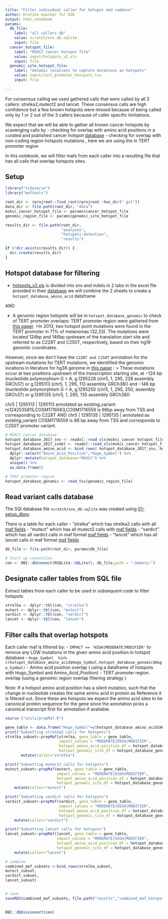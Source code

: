 ```yaml
---
title: "Filter individual caller for hotspot and combine"
author: Krutika Gaonkar for D3b
output: html_notebook
params:
  db_file:
    label: "all callers db"
    value: scratch/snv_db.sqlite
    input: file
  cancer_hotspot_file:
    label: "MSKCC cancer hotspot file"
    value: input/hotspots_v2.xls
    input: file  
  genomic_site_hotspot_file:
    label: "Genomic locations to capture mutations as hotspots"
    value: input/tert_promoter_hotspots.tsv
    input: file
    
---
```



For consensus calling we used gathered calls that were called by all 3 callers: strelka2,mutect2 and lancet. These consensus calls are high confidence but a few known hotspots were missed because of being called only by 1 or 2 out of the 3 callers because of caller specific limitations. 

We expect that we will be able to gather all known cancer hotspots by scavenging calls by
- checking for overlap with amino acid positions in a curated and published cancer hotspot [database](https://www.cancerhotspots.org/files/hotspots_v2.xls)
- checking for overlap with non-coding region hotspots mutations , here we are using the in TERT promoter region

In this notebook, we will filter mafs from each caller into a resulting file that has all calls that overlap hotspots sites.

## Setup
```r
library("tidyverse")
library("maftools")

root_dir <- rprojroot::find_root(rprojroot::has_dir(".git"))
data_dir <- file.path(root_dir, "data")
mskcc_cancer_hotspot_file <- params$cancer_hotspot_file
genomic_region_file <- params$genomic_site_hotspot_file

results_dir <- file.path(root_dir,
                         "analyses",
                         "hotspots-detection",
                         "results")

if (!dir.exists(results_dir)) {
  dir.create(results_dir)
}

```

## Hotspot database for filtering
- [hotspots_v2.xls](https://www.cancerhotspots.org/files/hotspots_v2.xls) is divided into snv and indels in 2 tabs in the excel file provided in their [database](https://www.cancerhotspots.org/#/download) we will combine the 2 sheets to create a `hotspot_database_amino_acid` dataframe 

AND

- A genomic region hotspots will be in `hotspot_database_genomic` to check of TERT promoter overlaps:
TERT promoter region were gathered from  [this paper](https://www.ncbi.nlm.nih.gov/pmc/articles/PMC4852159/).
>In 2013, two hotspot point mutations were found in the TERT promoter in 71% of melanomas (32,33). The mutations were located 124bp and 146bp upstream of the translation start site and referred to as C228T and C250T, respectively, based on their hg19 genomic coordinates.

However, since we don't have the `C228T and C250T` annotation for the upstream mutations for TERT mutations, we idenitified the genomic locations in literature for hg38 genome in [this paper](https://www.mdpi.com/1422-0067/21/17/6034/htm) :
> These mutations occur at two positions upstream of the transcription starting site, at −124 bp (nucleotide polymorphism G > A, g.1295228 (chr5, 1, 295, 228 assembly GRCh37) or g.1295113 (chr5, 1, 295, 113 assembly GRCh38)) and −146 bp (nucleotide polymorphism G > A, g.1295250 (chr5, 1, 295, 250, assembly GRCh37) or g.1295135 (chr5, 1, 295, 135 assembly GRCh38)) 

chr5 | 1295113 | 1295113 annotated as existing_variant rs1242535815,COSM1716563,COSM1716558 is 66bp away from TSS and corresponding to C228T
AND
chr5 | 1295135 | 1295135 | annotated as existing_variant COSM1716559 is 88 bp away from TSS and corresponds to C250T promoter variant.


```r
# MSKCC cancer database
hotspot_database_2017_snv <- readxl::read_xls(mskcc_cancer_hotspot_file,sheet = 1) 
hotspot_database_2017_indel <- readxl::read_xls(mskcc_cancer_hotspot_file,sheet = 2)
hotspot_database_amino_acid <- bind_rows( hotspot_database_2017_snv, hotspot_database_2017_indel) %>%
  dplyr::select("Amino_Acid_Position","Hugo_Symbol") %>%
  dplyr::mutate(hotspot_database="MSKCC") %>%
  unique() %>%
  as.data.frame()

# TERT promoter region
hotspot_database_genomic <- read_tsv(genomic_region_file)

```

## Read variant calls database 
The SQl database file `scratch/snv_db.sqlite` was created using [01-setup_dbpy](https://github.com/AlexsLemonade/OpenPBTA-analysis/tree/master/analyses/snv-callers#01-setup_dbpy). 

There is a table for each caller 
- "strelka" which has strelka2 calls with all [maf fields](https://github.com/AlexsLemonade/OpenPBTA-analysis/blob/2c1f5faf1f5687fa40b9b30fa6442798bd38557d/analyses/snv-callers/scripts/01-setup_db.py#L83-L219)
- "mutect" which has all mutect2 calls with [maf fields](https://github.com/AlexsLemonade/OpenPBTA-analysis/blob/2c1f5faf1f5687fa40b9b30fa6442798bd38557d/analyses/snv-callers/scripts/01-setup_db.py#L83-L219) 
- "vardict" which has all vardict calls in maf format [maf fields](https://github.com/AlexsLemonade/OpenPBTA-analysis/blob/2c1f5faf1f5687fa40b9b30fa6442798bd38557d/analyses/snv-callers/scripts/01-setup_db.py#L83-L219)
- "lancet" which has all lancet calls in maf format [maf fields](https://github.com/AlexsLemonade/OpenPBTA-analysis/blob/2c1f5faf1f5687fa40b9b30fa6442798bd38557d/analyses/snv-callers/scripts/01-setup_db.py#L83-L219)

```r

db_file <- file.path(root_dir, params$db_file)

# Start up connection
con <- DBI::dbConnect(RSQLite::SQLite(), db_file,path = ":memory:")

```

## Designate caller tables from SQL file
Extract tables from each caller to be used in subsequent code to filter hotspots

```r
strelka <- dplyr::tbl(con, "strelka")
mutect <- dplyr::tbl(con, "mutect")
vardict <- dplyr::tbl(con, "vardict")
lancet <- dplyr::tbl(con, "lancet") 	

```

## Filter calls that overlap hotspots

Each caller maf is filtered by:
- `IMPACT == 'HIGH|MODERATE|MODIFIER'` to remove any LOW mutations in the given amino acid position in hotspot database
- `Hugo_Symbol  %in% c(hotspot_database_amino_acid$Hugo_Symbol,hotspot_database_genomic$Hugo_Symbol)`
- Amino acid position overlap ( using a dataframe of hotspots with Hugo_Symbol and Amino_Acid_Position)
- TERT promoter region overlap (using a genomic region overlap filtering strategy )

Note: If a hotspot amino acid position has a silent mutation, such that the change in nucleotide creates the same amino acid in protein as Reference it is filtered out. Since these are hotspots we expect the amino acid sites to be canonical protein sequence for the gene since the annotation picks a canonical transcript first for annotation if available. 

```r
source ("utils/prepMaf.R")

gene_table <- data.frame("Hugo_Symbol"=c(hotspot_database_amino_acid$Hugo_Symbol,hotspot_database_genomic$Hugo_Symbol))
print("Subsetting strelka2 calls for hotspots")
strelka_subset<-prepMaf(strelka, gene_table = gene_table,
                        impact_values = "MODERATE|HIGH|MODIFIER",
                        hotspot_amino_acid_position_df = hotspot_database_amino_acid, 
                        hotspot_genomic_site_df = hotspot_database_genomic) %>%
       mutate(caller="strelka")	

print("Subsetting mutect2 calls for hotspots")
mutect_subset<-prepMaf(mutect, gene_table = gene_table,
                       impact_values = "MODERATE|HIGH|MODIFIER",
                       hotspot_amino_acid_position_df = hotspot_database_amino_acid, 
                       hotspot_genomic_site_df = hotspot_database_genomic) %>%
	mutate(caller="mutect")

print("Subsetting vardict calls for hotspots")
vardict_subset<-prepMaf(vardict, gene_table = gene_table,
                        impact_values = "MODERATE|HIGH|MODIFIER",
                        hotspot_amino_acid_position_df = hotspot_database_amino_acid, 
                        hotspot_genomic_site_df = hotspot_database_genomic) %>%
	mutate(caller="vardict")

print("Subsetting lancet calls for hotspots")
lancet_subset<-prepMaf(lancet, gene_table = gene_table,
                       impact_values = "MODERATE|HIGH|MODIFIER",
                       hotspot_amino_acid_position_df = hotspot_database_amino_acid,
                       hotspot_genomic_site_df = hotspot_database_genomic) %>%
	mutate(caller="lancet")

# combine
combined_maf_subsets <-bind_rows(strelka_subset,
mutect_subset,
vardict_subset,
lancet_subset) 


# save 
saveRDS(combined_maf_subsets, file.path("results","combined_maf_hotspots.RDS"))
	      
```


```r
DBI::dbDisconnect(con)
```